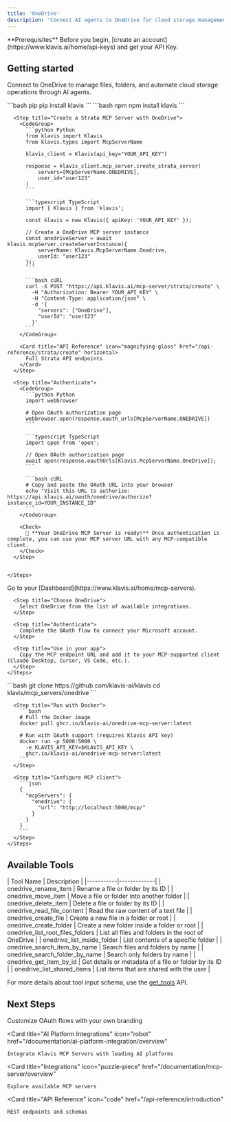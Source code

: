 ```yaml
---
title: 'OneDrive'
description: 'Connect AI agents to OneDrive for cloud storage management and file automation'
---
```


<Info>
  **Prerequisites**
  Before you begin, [create an account](https://www.klavis.ai/home/api-keys) and get your API Key.
</Info>

## Getting started

Connect to OneDrive to manage files, folders, and automate cloud storage operations through AI agents.

<Tabs>
  <Tab title="API">
    <Steps>
      <Step title="Install the SDKs (optional)">
        <CodeGroup>
          ```bash pip
          pip install klavis
          ```
          ```bash npm
          npm install klavis
          ```
        </CodeGroup>
      </Step>
      
      <Step title="Create a Strata MCP Server with OneDrive">
        <CodeGroup>
          ```python Python
          from klavis import Klavis
          from klavis.types import McpServerName
          
          klavis_client = Klavis(api_key="YOUR_API_KEY")
          
          response = klavis_client.mcp_server.create_strata_server(
              servers=[McpServerName.ONEDRIVE],
              user_id="user123"
          )
          ```
          
          ```typescript TypeScript
          import { Klavis } from 'klavis';
          
          const klavis = new Klavis({ apiKey: 'YOUR_API_KEY' });
          
          // Create a OneDrive MCP server instance
          const onedriveServer = await klavis.mcpServer.createServerInstance({
              serverName: Klavis.McpServerName.Onedrive,
              userId: "user123"
          });
          ```
          
          ```bash cURL
          curl -X POST "https://api.klavis.ai/mcp-server/strata/create" \
            -H "Authorization: Bearer YOUR_API_KEY" \
            -H "Content-Type: application/json" \
            -d '{
              "servers": ["OneDrive"],
              "userId": "user123"
            }'
          ```
        </CodeGroup>

        <Card title="API Reference" icon="magnifying-glass" href="/api-reference/strata/create" horizontal>
          Full Strata API endpoints
        </Card>
      </Step>
      
      <Step title="Authenticate">
        <CodeGroup>
          ```python Python
          import webbrowser
          
          # Open OAuth authorization page
          webbrowser.open(response.oauth_urls[McpServerName.ONEDRIVE])
          ```
          
          ```typescript TypeScript
          import open from 'open';
          
          // Open OAuth authorization page
          await open(response.oauthUrls[Klavis.McpServerName.OneDrive]);
          ```
          
          ```bash cURL
          # Copy and paste the OAuth URL into your browser
          echo "Visit this URL to authorize: https://api.klavis.ai/oauth/onedrive/authorize?instance_id=YOUR_INSTANCE_ID"
          ```
        </CodeGroup>
        
        <Check>
          🎉 **Your OneDrive MCP Server is ready!** Once authentication is complete, you can use your MCP server URL with any MCP-compatible client.
        </Check>
      </Step>
      

    </Steps>
  </Tab>
  
  <Tab title="UI">
    <Steps>
      <Step title="Open Dashboard">
        Go to your [Dashboard](https://www.klavis.ai/home/mcp-servers).
      </Step>
      
      <Step title="Choose OneDrive">
        Select OneDrive from the list of available integrations.
      </Step>
      
      <Step title="Authenticate">
        Complete the OAuth flow to connect your Microsoft account.
      </Step>
      
      <Step title="Use in your app">
        Copy the MCP endpoint URL and add it to your MCP-supported client (Claude Desktop, Cursor, VS Code, etc.).
      </Step>
    </Steps>
  </Tab>
  
  <Tab title="Open Source">
    <Steps>
      <Step title="Clone repository (for developers to build from source)">
        ```bash
        git clone https://github.com/klavis-ai/klavis
        cd klavis/mcp_servers/onedrive
        ```
      </Step>
      
      <Step title="Run with Docker">
        ```bash
        # Pull the Docker image
        docker pull ghcr.io/klavis-ai/onedrive-mcp-server:latest
        
        # Run with OAuth support (requires Klavis API key)
        docker run -p 5000:5000 \
          -e KLAVIS_API_KEY=$KLAVIS_API_KEY \
          ghcr.io/klavis-ai/onedrive-mcp-server:latest
        ```
      </Step>
      
      <Step title="Configure MCP client">
        ```json
        {
          "mcpServers": {
            "onedrive": {
              "url": "http://localhost:5000/mcp/"
            }
          }
        }
        ```
      </Step>
    </Steps>
  </Tab>
</Tabs>

## Available Tools

<Accordion title="Tools Information">
| Tool Name | Description |
|-----------|-------------|
| onedrive_rename_item | Rename a file or folder by its ID |
| onedrive_move_item | Move a file or folder into another folder |
| onedrive_delete_item | Delete a file or folder by its ID |
| onedrive_read_file_content | Read the raw content of a text file |
| onedrive_create_file | Create a new file in a folder or root |
| onedrive_create_folder | Create a new folder inside a folder or root |
| onedrive_list_root_files_folders | List all files and folders in the root of OneDrive |
| onedrive_list_inside_folder | List contents of a specific folder |
| onedrive_search_item_by_name | Search files and folders by name |
| onedrive_search_folder_by_name | Search only folders by name |
| onedrive_get_item_by_id | Get details or metadata of a file or folder by its ID |
| onedrive_list_shared_items | List items that are shared with the user |
</Accordion>

<Note>For more details about tool input schema, use the [get_tools](https://docs.klavis.ai/api-reference/mcp-server/get-tools) API.</Note>

## Next Steps

<CardGroup>
  <Card
    title="White-label Authentication"
    icon="palette"
    href="/documentation/auth/white-label"
  >
    Customize OAuth flows with your own branding
  </Card>
  
  <Card
    title="AI Platform Integrations"
    icon="robot"
    href="/documentation/ai-platform-integration/overview"
  >
    Integrate Klavis MCP Servers with leading AI platforms
  </Card>
  
  <Card
    title="Integrations"
    icon="puzzle-piece"
    href="/documentation/mcp-server/overview"
  >
    Explore available MCP servers
  </Card>
  
  <Card
    title="API Reference"
    icon="code"
    href="/api-reference/introduction"
  >
    REST endpoints and schemas
  </Card>
</CardGroup>